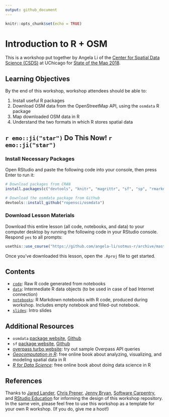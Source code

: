 ```yaml
---
output: github_document
---
```


```r
knitr::opts_chunk$set(echo = TRUE)
```

# Introduction to R + OSM

This is a workshop put together by Angela Li of the [Center for Spatial Data Science (CSDS)](https://spatial.uchicago.edu) at UChicago for [State of the Map 2018](https://2018.stateofthemap.us).

## Learning Objectives
By the end of this workshop, workshop attendees should be able to:

1. Install useful R packages
2. Download OSM data from the OpenStreetMap API, using the `osmdata` R package
3. Map downloaded OSM data in R
4. Understand the two formats in which R stores spatial data

## `r emo::ji("star")` Do This Now! `r emo::ji("star")`
### Install Necessary Packages
Open RStudio and paste the following code into your console, then press Enter to run it:
```r
# Download packages from CRAN
install.packages(c("devtools", "knitr", "magrittr", "sf", "sp", "rmarkdown", "usethis"))

# Download the osmdata package from Github
devtools::install_github("ropensci/osmdata")
```

### Download Lesson Materials
Download this entire lesson (all code, notebooks, and data) to your computer desktop by running the following code in your RStudio console. Respond `yes` to all prompts:
```r
usethis::use_course("https://github.com/angela-li/sotmus-r/archive/master.zip")
```

Once you've downloaded this lesson, open the `.Rproj` file to get started.

## Contents
- [`code`](): Raw R code generated from notebooks
- [`data`](): Intermediate R data objects (to be used in case of bad Internet connection)
- [`notebooks`](): R Markdown notebooks with R code, produced during workshop. Includes empty notebook and filled-out notebook. 
- [`slides`](): Intro slides

## Additional Resources
- `osmdata` [package website](https://ropensci.github.io/osmdata/index.html), [Github](https://github.com/ropensci/osmdata)
- `sf` [package website](https://r-spatial.github.io/sf/), [Github](https://github.com/r-spatial/sf/)
- [overpass turbo website](http://overpass-turbo.eu): try out sample Overpass API queries
- [*Geocomputation in R*](https://geocompr.robinlovelace.net): free online book about analyzing, visualizing, and modeling spatial data in R
- [*R for Data Science*](http://r4ds.had.co.nz): free online book about doing data science in R

## References
Thanks to [Jared Lander](https://swcarpentry.github.io/r-novice-gapminder/), [Chris Prener](https://github.com/slu-dss/lesson-template), [Jenny Bryan](https://github.com/jennybc/whattheyforgot), [Software Carpentry](https://swcarpentry.github.io/r-novice-gapminder/), and [RStudio Education](https://github.com/rstudio-education/datascience-box) for informing the design of this workshop repository. In the same vein, please feel free to use this workshop as a template for your own R workshop. (If you do, give me a hoot!)